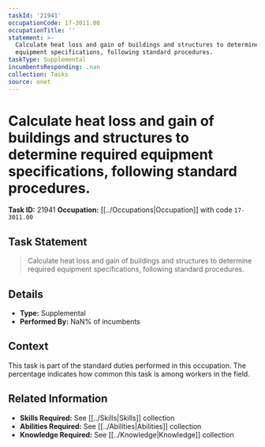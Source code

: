 ```yaml
---
taskId: '21941'
occupationCode: 17-3011.00
occupationTitle: ''
statement: >-
  Calculate heat loss and gain of buildings and structures to determine required
  equipment specifications, following standard procedures.
taskType: Supplemental
incumbentsResponding: .nan
collection: Tasks
source: onet
---
```

# Calculate heat loss and gain of buildings and structures to determine required equipment specifications, following standard procedures.

**Task ID:** 21941
**Occupation:** [[../Occupations|Occupation]] with code `17-3011.00`

## Task Statement

> Calculate heat loss and gain of buildings and structures to determine required equipment specifications, following standard procedures.

## Details

- **Type:** Supplemental
- **Performed By:** NaN% of incumbents

## Context

This task is part of the standard duties performed in this occupation. The percentage indicates how common this task is among workers in the field.

## Related Information

- **Skills Required:** See [[../Skills|Skills]] collection
- **Abilities Required:** See [[../Abilities|Abilities]] collection
- **Knowledge Required:** See [[../Knowledge|Knowledge]] collection
